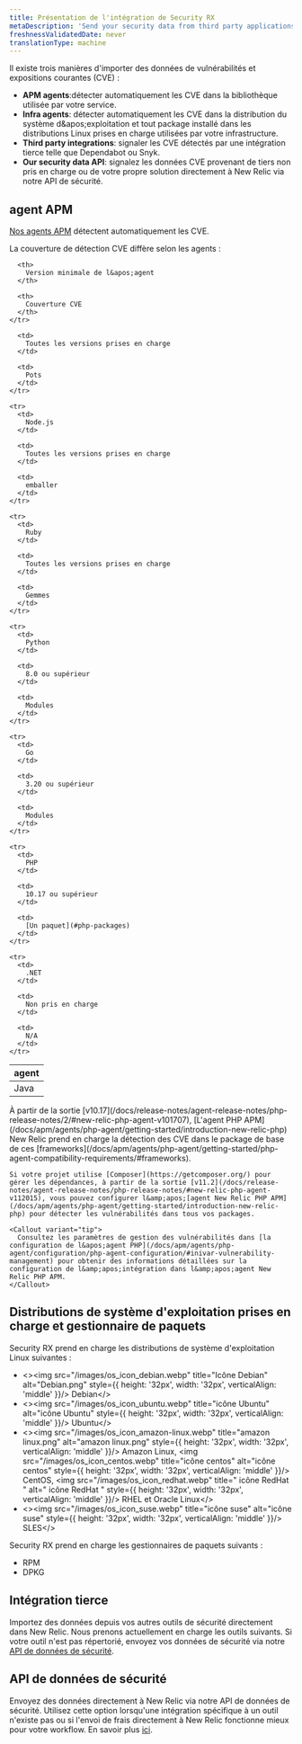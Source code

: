 ```yaml
---
title: Présentation de l'intégration de Security RX
metaDescription: 'Send your security data from third party applications, APM agents, or through our security data API.'
freshnessValidatedDate: never
translationType: machine
---
```


Il existe trois manières d&apos;importer des données de vulnérabilités et expositions courantes (CVE) :

* <DNT>**APM agents**</DNT>:détecter automatiquement les CVE dans la bibliothèque utilisée par votre service.
* <DNT>**Infra agents**</DNT>: détecter automatiquement les CVE dans la distribution du système d&amp;apos;exploitation et tout package installé dans les distributions Linux prises en charge utilisées par votre infrastructure.
* <DNT>**Third party integrations**</DNT>: signaler les CVE détectés par une intégration tierce telle que Dependabot ou Snyk.
* <DNT>**Our security data API**</DNT>: signalez les données CVE provenant de tiers non pris en charge ou de votre propre solution directement à New Relic via notre API de sécurité.

## agent APM

[Nos agents APM](/docs/apm/new-relic-apm/getting-started/introduction-apm/) détectent automatiquement les CVE.

<TechTileGrid>
  <TechTile name="Go agent" icon="logo-go" to="https://one.newrelic.com/nr1-core?state=985d4005-ba90-a8c7-1da1-2af34539b03b" />

  <TechTile name="Java agent" icon="logo-java" to="https://one.newrelic.com/nr1-core?state=80d18bcb-4919-1fcb-2b77-9406838eb916" />

  <TechTile name="Node.js agent" icon="logo-nodejs" to="https://one.newrelic.com/marketplace/install-data-source?state=be2e62fa-cc3b-c428-27c4-8d662c9e80a1" />

  <TechTile name="PHP agent" icon="logo-php" to="https://one.newrelic.com/nr1-core?state=aa633b41-72d4-009c-3abf-55dcf64894fe" />

  <TechTile name="Python agent" icon="logo-python" to="https://one.newrelic.com/nr1-core?state=20fda75b-58fb-a92a-f9e1-7b052035c6e8" />

  <TechTile name="Ruby agent" icon="logo-ruby" to="https://one.newrelic.com/nr1-core?state=d69143ab-605c-579b-25bf-cc6e5fee5b80" />
</TechTileGrid>

La couverture de détection CVE diffère selon les agents :

<table>
  <thead>
    <tr>
      <th style={{ width: "200px" }}>
        agent
      </th>

      <th>
        Version minimale de l&apos;agent
      </th>

      <th>
        Couverture CVE
      </th>
    </tr>
  </thead>

  <tbody>
    <tr>
      <td>
        Java
      </td>

      <td>
        Toutes les versions prises en charge
      </td>

      <td>
        Pots
      </td>
    </tr>

    <tr>
      <td>
        Node.js
      </td>

      <td>
        Toutes les versions prises en charge
      </td>

      <td>
        emballer
      </td>
    </tr>

    <tr>
      <td>
        Ruby
      </td>

      <td>
        Toutes les versions prises en charge
      </td>

      <td>
        Gemmes
      </td>
    </tr>

    <tr>
      <td>
        Python
      </td>

      <td>
        8.0 ou supérieur
      </td>

      <td>
        Modules
      </td>
    </tr>

    <tr>
      <td>
        Go
      </td>

      <td>
        3.20 ou supérieur
      </td>

      <td>
        Modules
      </td>
    </tr>

    <tr>
      <td>
        PHP
      </td>

      <td>
        10.17 ou supérieur
      </td>

      <td>
        [Un paquet](#php-packages)
      </td>
    </tr>

    <tr>
      <td>
        .NET
      </td>

      <td>
        Non pris en charge
      </td>

      <td>
        N/A
      </td>
    </tr>
  </tbody>
</table>

<CollapserGroup>
  <Collapser id="php-packages" title="Prise en charge package PHP">
    À partir de la sortie [v10.17](/docs/release-notes/agent-release-notes/php-release-notes/2/#new-relic-php-agent-v101707), [L&apos;agent PHP APM](/docs/apm/agents/php-agent/getting-started/introduction-new-relic-php) New Relic prend en charge la détection des CVE dans le package de base de ces [frameworks](/docs/apm/agents/php-agent/getting-started/php-agent-compatibility-requirements/#frameworks).

    Si votre projet utilise [Composer](https://getcomposer.org/) pour gérer les dépendances, à partir de la sortie [v11.2](/docs/release-notes/agent-release-notes/php-release-notes/#new-relic-php-agent-v112015), vous pouvez configurer l&amp;apos;[agent New Relic PHP APM](/docs/apm/agents/php-agent/getting-started/introduction-new-relic-php) pour détecter les vulnérabilités dans tous vos packages.

    <Callout variant="tip">
      Consultez les paramètres de gestion des vulnérabilités dans [la configuration de l&apos;agent PHP](/docs/apm/agents/php-agent/configuration/php-agent-configuration/#inivar-vulnerability-management) pour obtenir des informations détaillées sur la configuration de l&amp;apos;intégration dans l&amp;apos;agent New Relic PHP APM.
    </Callout>
  </Collapser>
</CollapserGroup>

## Distributions de système d&apos;exploitation prises en charge et gestionnaire de paquets

Security RX prend en charge les distributions de système d&apos;exploitation Linux suivantes :

* &lt;&gt;&lt;img src=&quot;/images/os\_icon\_debian.webp&quot; title=&quot;Icône Debian&quot; alt=&quot;Debian.png&quot; style=\{\{ height: &apos;32px&apos;, width: &apos;32px&apos;, verticalAlign: &apos;middle&apos; }}/&gt; Debian&lt;/&gt;
* &lt;&gt;&lt;img src=&quot;/images/os\_icon\_ubuntu.webp&quot; title=&quot;icône Ubuntu&quot; alt=&quot;icône Ubuntu&quot; style=\{\{ height: &apos;32px&apos;, width: &apos;32px&apos;, verticalAlign: &apos;middle&apos; }}/&gt; Ubuntu&lt;/&gt;
* &lt;&gt;&lt;img src=&quot;/images/os\_icon\_amazon-linux.webp&quot; title=&quot;amazon linux.png&quot; alt=&quot;amazon linux.png&quot; style=\{\{ height: &apos;32px&apos;, width: &apos;32px&apos;, verticalAlign: &apos;middle&apos; }}/&gt; Amazon Linux, &lt;img src=&quot;/images/os\_icon\_centos.webp&quot; title=&quot;icône centos&quot; alt=&quot;icône centos&quot; style=\{\{ height: &apos;32px&apos;, width: &apos;32px&apos;, verticalAlign: &apos;middle&apos; }}/&gt; CentOS, &lt;img src=&quot;/images/os\_icon\_redhat.webp&quot; title=&quot; icône RedHat &quot; alt=&quot; icône RedHat &quot; style=\{\{ height: &apos;32px&apos;, width: &apos;32px&apos;, verticalAlign: &apos;middle&apos; }}/&gt; RHEL et Oracle Linux&lt;/&gt;
* &lt;&gt;&lt;img src=&quot;/images/os\_icon\_suse.webp&quot; title=&quot;icône suse&quot; alt=&quot;icône suse&quot; style=\{\{ height: &apos;32px&apos;, width: &apos;32px&apos;, verticalAlign: &apos;middle&apos; }}/&gt; SLES&lt;/&gt;

Security RX prend en charge les gestionnaires de paquets suivants :

* RPM
* DPKG

## Intégration tierce

Importez des données depuis vos autres outils de sécurité directement dans New Relic. Nous prenons actuellement en charge les outils suivants. Si votre outil n&apos;est pas répertorié, envoyez vos données de sécurité via notre [API de données de sécurité](/docs/vulnerability-management/integrations/security-data-api).

<TechTileGrid>
  <TechTile name="AWS Security Hub" to="https://newrelic.com/instant-observability/security-events" />

  <TechTile name="Dependabot" to="https://newrelic.com/instant-observability/github-dependabot" />

  <TechTile name="Snyk" to="https://newrelic.com/instant-observability/snyk" />

  <TechTile name="Trivy" to="/docs/vulnerability-management/integrations/trivy" />

  <TechTile name="FOSSA" to="/docs/vulnerability-management/integrations/fossa" />
</TechTileGrid>

## API de données de sécurité

Envoyez des données directement à New Relic via notre API de données de sécurité. Utilisez cette option lorsqu&apos;une intégration spécifique à un outil n&apos;existe pas ou si l&apos;envoi de frais directement à New Relic fonctionne mieux pour votre workflow. En savoir plus [ici](/docs/vulnerability-management/integrations/security-data-api).